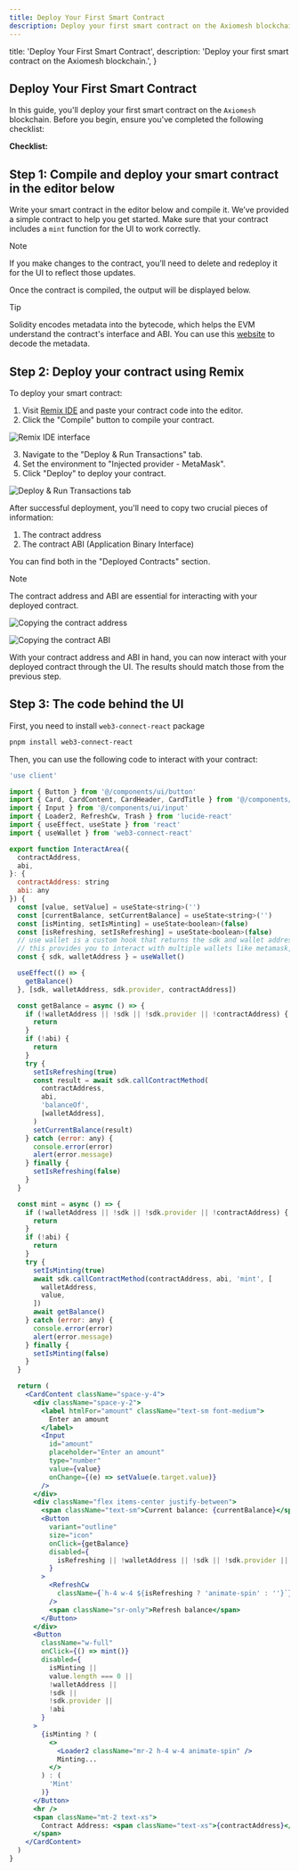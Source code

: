 ```yaml
---
title: Deploy Your First Smart Contract
description: Deploy your first smart contract on the Axiomesh blockchain.
---
```


  title: 'Deploy Your First Smart Contract',
  description: 'Deploy your first smart contract on the Axiomesh blockchain.',
}


<SolidityContextProvider>

## Deploy Your First Smart Contract

In this guide, you'll deploy your first smart contract on the `Axiomesh` blockchain. Before you begin, ensure you've completed the following checklist:

<Card className="min-h-56 p-5 !shadow-none">
  <b>Checklist:</b>
  <CheckList />
</Card>

## Step 1: Compile and deploy your smart contract in the editor below

Write your smart contract in the editor below and compile it. We’ve provided a simple contract to help you get started. Make sure that your contract includes a `mint` function for the UI to work correctly.

> [!note]
> If you make changes to the contract, you’ll need to delete and redeploy it for the UI to reflect those updates.

<Example />

Once the contract is compiled, the output will be displayed below.

> [!tip]
> Solidity encodes metadata into the bytecode, which helps the EVM understand the contract's interface and ABI. You can use this [website](https://playground.sourcify.dev/) to decode the metadata.

<Example2 />

</SolidityContextProvider>

## Step 2: Deploy your contract using Remix

To deploy your smart contract:

1. Visit [Remix IDE](https://remix.ethereum.org/) and paste your contract code into the editor.
2. Click the "Compile" button to compile your contract.

![Remix IDE interface](/images/getting-started/1.remix-tutorial.png)

3. Navigate to the "Deploy & Run Transactions" tab.
4. Set the environment to "Injected provider - MetaMask".
5. Click "Deploy" to deploy your contract.

![Deploy & Run Transactions tab](/images/getting-started/2.remix-deploy.png)

After successful deployment, you'll need to copy two crucial pieces of information:

1. The contract address
2. The contract ABI (Application Binary Interface)

You can find both in the "Deployed Contracts" section.

> [!note]
> The contract address and ABI are essential for interacting with your deployed contract.

![Copying the contract address](/images/getting-started/3.copy-contract-address.png)

![Copying the contract ABI](/images/getting-started/4.copy-abi.png)

With your contract address and ABI in hand, you can now interact with your deployed contract through the UI. The results should match those from the previous step.

<Example3 />

## Step 3: The code behind the UI

First, you need to install `web3-connect-react` package

```bash
pnpm install web3-connect-react
```

Then, you can use the following code to interact with your contract:

```jsx
'use client'

import { Button } from '@/components/ui/button'
import { Card, CardContent, CardHeader, CardTitle } from '@/components/ui/card'
import { Input } from '@/components/ui/input'
import { Loader2, RefreshCw, Trash } from 'lucide-react'
import { useEffect, useState } from 'react'
import { useWallet } from 'web3-connect-react'

export function InteractArea({
  contractAddress,
  abi,
}: {
  contractAddress: string
  abi: any
}) {
  const [value, setValue] = useState<string>('')
  const [currentBalance, setCurrentBalance] = useState<string>('')
  const [isMinting, setIsMinting] = useState<boolean>(false)
  const [isRefreshing, setIsRefreshing] = useState<boolean>(false)
  // use wallet is a custom hook that returns the sdk and wallet address. You can also use this to sign in and sign out.
  // this provides you to interact with multiple wallets like metamask, walletconnect, etc on multiple chains.
  const { sdk, walletAddress } = useWallet()

  useEffect(() => {
    getBalance()
  }, [sdk, walletAddress, sdk.provider, contractAddress])

  const getBalance = async () => {
    if (!walletAddress || !sdk || !sdk.provider || !contractAddress) {
      return
    }
    if (!abi) {
      return
    }
    try {
      setIsRefreshing(true)
      const result = await sdk.callContractMethod(
        contractAddress,
        abi,
        'balanceOf',
        [walletAddress],
      )
      setCurrentBalance(result)
    } catch (error: any) {
      console.error(error)
      alert(error.message)
    } finally {
      setIsRefreshing(false)
    }
  }

  const mint = async () => {
    if (!walletAddress || !sdk || !sdk.provider || !contractAddress) {
      return
    }
    if (!abi) {
      return
    }
    try {
      setIsMinting(true)
      await sdk.callContractMethod(contractAddress, abi, 'mint', [
        walletAddress,
        value,
      ])
      await getBalance()
    } catch (error: any) {
      console.error(error)
      alert(error.message)
    } finally {
      setIsMinting(false)
    }
  }

  return (
    <CardContent className="space-y-4">
      <div className="space-y-2">
        <label htmlFor="amount" className="text-sm font-medium">
          Enter an amount
        </label>
        <Input
          id="amount"
          placeholder="Enter an amount"
          type="number"
          value={value}
          onChange={(e) => setValue(e.target.value)}
        />
      </div>
      <div className="flex items-center justify-between">
        <span className="text-sm">Current balance: {currentBalance}</span>
        <Button
          variant="outline"
          size="icon"
          onClick={getBalance}
          disabled={
            isRefreshing || !walletAddress || !sdk || !sdk.provider || !abi
          }
        >
          <RefreshCw
            className={`h-4 w-4 ${isRefreshing ? 'animate-spin' : ''}`}
          />
          <span className="sr-only">Refresh balance</span>
        </Button>
      </div>
      <Button
        className="w-full"
        onClick={() => mint()}
        disabled={
          isMinting ||
          value.length === 0 ||
          !walletAddress ||
          !sdk ||
          !sdk.provider ||
          !abi
        }
      >
        {isMinting ? (
          <>
            <Loader2 className="mr-2 h-4 w-4 animate-spin" />
            Minting...
          </>
        ) : (
          'Mint'
        )}
      </Button>
      <hr />
      <span className="mt-2 text-xs">
        Contract Address: <span className="text-xs">{contractAddress}</span>
      </span>
    </CardContent>
  )
}
```
